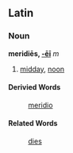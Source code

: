 ==Latin==
===Noun===
'''meridiēs, [[Wiktionary Appendix:Latin fifth declension|-ēī]]''' ''m''

#[[midday]], [[noon]]
====Derivied Words====
:[[meridio]]
====Related Words====
:[[dies]]